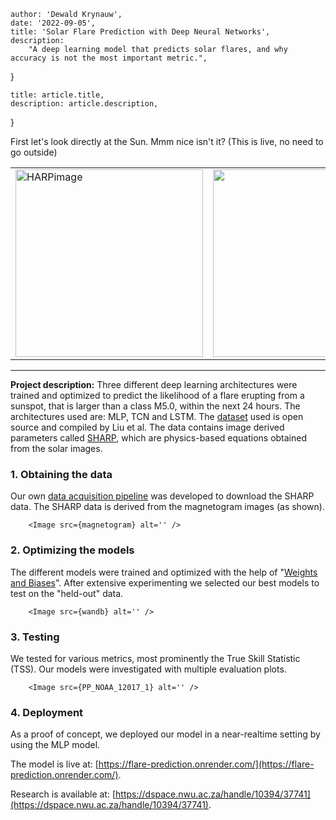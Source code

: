 
    author: 'Dewald Krynauw',
    date: '2022-09-05',
    title: 'Solar Flare Prediction with Deep Neural Networks',
    description:
        "A deep learning model that predicts solar flares, and why accuracy is not the most important metric.",
}

    title: article.title,
    description: article.description,
}


First let's look directly at the Sun. Mmm nice isn't it? (This is live, no need to go outside)

|  | |
|---|---|
| <img src="https://sdo.gsfc.nasa.gov/assets/img/latest/latest_1024_HMIBC.jpg" alt="HARPimage" width="300"/> | <img src="http://sdo.gsfc.nasa.gov/assets/img/latest/latest_512_0171.jpg" width="300"/> |

---

**Project description:** Three different deep learning architectures were trained and optimized to predict the likelihood 
of a flare erupting from a sunspot, that is larger than a class M5.0, within the next 24 hours. 
The architectures used are: MLP, TCN and LSTM.
The [dataset](https://github.com/JasonTLWang/LSTM-flare-prediction) used is open source and compiled by Liu et al.
The data contains image derived parameters called [SHARP](http://jsoc.stanford.edu/doc/data/hmi/sharp/sharp.htm), 
which are physics-based equations obtained from the solar images.

### 1. Obtaining the data
Our own [data acquisition pipeline](https://github.com/Dewald928/DeepFlarePred/blob/master/Test_Scripts/data_aquisition_pipeline.ipynb) was developed
to download the SHARP data. The SHARP data is derived from the magnetogram images (as shown).

        <Image src={magnetogram} alt='' />

### 2. Optimizing the models
The different models were trained and optimized with the help of "[Weights and Biases](https://wandb.ai/home)". 
After extensive experimenting we selected our best models to test on the "held-out" data.

        <Image src={wandb} alt='' />

### 3. Testing
We tested for various metrics, most prominently the True Skill Statistic (TSS).
Our models were investigated with multiple evaluation plots.

        <Image src={PP_NOAA_12017_1} alt='' />

### 4. Deployment
As a proof of concept, we deployed our model in a near-realtime setting by using the MLP model.

The model is live at: [https://flare-prediction.onrender.com/](https://flare-prediction.onrender.com/).

Research is available at: [https://dspace.nwu.ac.za/handle/10394/37741](https://dspace.nwu.ac.za/handle/10394/37741).